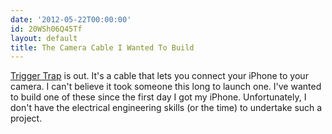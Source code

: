 ```yaml
---
date: '2012-05-22T00:00:00'
id: 20WSh06Q45Tf
layout: default
title: The Camera Cable I Wanted To Build
---
```


[Trigger Trap][1] is out. It's a cable that lets you connect your iPhone to your camera. I can't believe it took someone this long to launch one. I've wanted to build one of these since the first day I got my iPhone. Unfortunately, I don't have the electrical engineering skills (or the time) to undertake such a project. 




[1]: https://triggertrap.com/